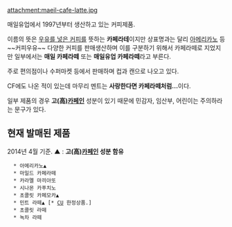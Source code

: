 attachment:maeil-cafe-latte.jpg

매일유업에서 1997년부터 생산하고 있는 커피제품. 

이름의 뜻은 [[우유를 넣은 커피]]를 뜻하는 '''카페라테'''이지만 상표명과는 달리 [[아메리카노]] 등~~커피우유~~ 다양한 커피를 판매생산하며 이를 구분하기 위해서 카페라떼로 지었지만 일부에서는 '''매일 카페라떼''' 또는 '''매일유업 카페라떼'''라고 부른다. 

주로 편의점이나 수퍼마켓 등에서 판매하며 컵과 캔으로 나오고 있다. 

CF에도 나온 적이 있는데 마무리 멘트는 '''사랑한다면 카페라떼처럼...'''이다. 

일부 제품의 경우 '''고(高)[[카페인]]''' 성분이 있기 때문에 민감자, 임산부, 어린이는 주의하라는 문구가 있다. 

== 현재 발매된 제품 == 
2014년 4월 기준.
▲ : '''고(高)[[카페인]] 성분 함유''' 
   
   * 아메리카노▲ 
   * 마일드 카페라떼 
   * 카라멜 마끼아또 
   * 시나몬 카푸치노 
   * 초콜릿 카페모카▲
   * 민트 라떼▲ [* [[CU]] 한정상품.]
   * 초콜릿 라떼
   * 녹차 라떼
